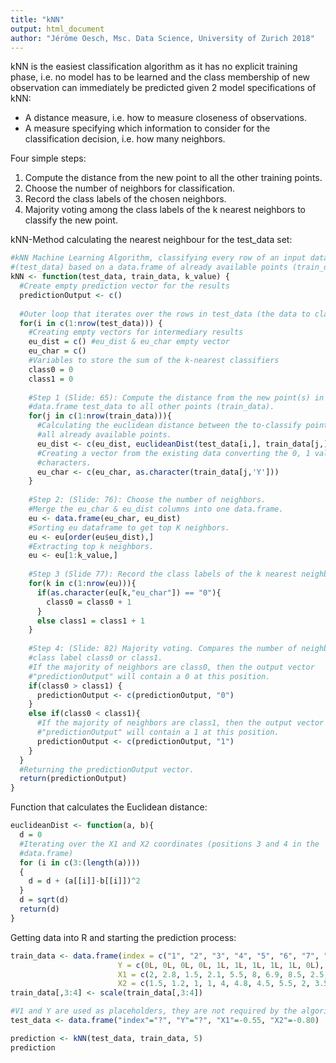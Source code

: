 ```yaml
---
title: "kNN"
output: html_document
author: "Jérôme Oesch, Msc. Data Science, University of Zurich 2018"
---
```


kNN is the easiest classification algorithm as it has no explicit training
phase, i.e. no model has to be learned and the class membership of new 
observation can immediately be predicted given 2 model specifications of kNN:

  * A distance measure, i.e. how to measure closeness of observations.
  * A measure specifying which information to consider for the classification 
  decision, i.e. how many neighbors.
  
Four simple steps:

1. Compute the distance from the new point to all the other training points.
2. Choose the number of neighbors for classification.
3. Record the class labels of the chosen neighbors.
4. Majority voting among the class labels of the k nearest neighbors to 
classify the new point.

kNN-Method calculating the nearest neighbour for the test_data set:

```r
#kNN Machine Learning Algorithm, classifying every row of an input data.frame 
#(test_data) based on a data.frame of already available points (train_data)
kNN <- function(test_data, train_data, k_value) {
  #Create empty prediction vector for the results
  predictionOutput <- c()
  
  #Outer loop that iterates over the rows in test_data (the data to classify)
  for(i in c(1:nrow(test_data))) { 
    #Creating empty vectors for intermediary results
    eu_dist = c() #eu_dist & eu_char empty vector
    eu_char = c()
    #Variables to store the sum of the k-nearest classifiers
    class0 = 0
    class1 = 0
    
    #Step 1 (Slide: 65): Compute the distance from the new point(s) in the 
    #data.frame test_data to all other points (train_data).
    for(j in c(1:nrow(train_data))){
      #Calculating the euclidean distance between the to-classify point and 
      #all already available points.
      eu_dist <- c(eu_dist, euclideanDist(test_data[i,], train_data[j,]))
      #Creating a vector from the existing data converting the 0, 1 values into
      #characters.
      eu_char <- c(eu_char, as.character(train_data[j,'Y'])) 
    }
    
    #Step 2: (Slide: 76): Choose the number of neighbors.
    #Merge the eu_char & eu_dist columns into one data.frame.
    eu <- data.frame(eu_char, eu_dist)
    #Sorting eu dataframe to get top K neighbors.
    eu <- eu[order(eu$eu_dist),]
    #Extracting top k neighbors.
    eu <- eu[1:k_value,] 
    
    #Step 3 (Slide 77): Record the class labels of the k nearest neighbors.
    for(k in c(1:nrow(eu))){ 
      if(as.character(eu[k,"eu_char"]) == "0"){
        class0 = class0 + 1 
      }
      else class1 = class1 + 1 
    }
    
    #Step 4: (Slide: 82) Majority voting. Compares the number of neighbors with
    #class label class0 or class1.
    #If the majority of neighbors are class0, then the output vector 
    #"predictionOutput" will contain a 0 at this position.
    if(class0 > class1) {
      predictionOutput <- c(predictionOutput, "0") 
    }
    else if(class0 < class1){
      #If the majority of neighbors are class1, then the output vector 
      #"predictionOutput" will contain a 1 at this position.
      predictionOutput <- c(predictionOutput, "1") 
    }
  }
  #Returning the predictionOutput vector.
  return(predictionOutput)
}
```

Function that calculates the Euclidean distance:

```r
euclideanDist <- function(a, b){
  d = 0
  #Iterating over the X1 and X2 coordinates (positions 3 and 4 in the 
  #data.frame)
  for (i in c(3:(length(a)))) 
  {
    d = d + (a[[i]]-b[[i]])^2
  }
  d = sqrt(d)
  return(d)
}
```

Getting data into R and starting the prediction process:

```r
train_data <- data.frame(index = c("1", "2", "3", "4", "5", "6", "7", "8", "9", "10"),
                        Y = c(0L, 0L, 0L, 0L, 1L, 1L, 1L, 1L, 1L, 0L),
                        X1 = c(2, 2.8, 1.5, 2.1, 5.5, 8, 6.9, 8.5, 2.5, 7.7),
                        X2 = c(1.5, 1.2, 1, 1, 4, 4.8, 4.5, 5.5, 2, 3.5))
train_data[,3:4] <- scale(train_data[,3:4])

#V1 and Y are used as placeholders, they are not required by the algorithm.
test_data <- data.frame("index"="?", "Y"="?", "X1"=-0.55, "X2"=-0.80)

prediction <- kNN(test_data, train_data, 5)
prediction
```
